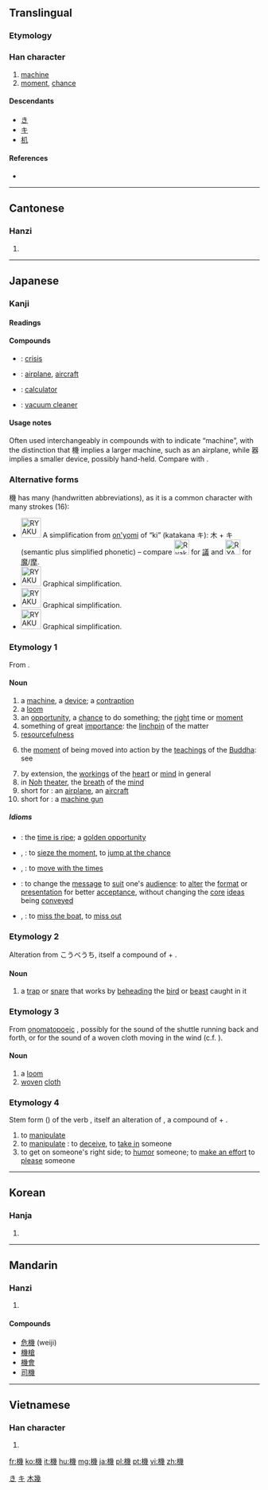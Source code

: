 {{also|机}}
==Translingual==
{{ja-forms|[[机]]機|[[机]]|[[机]]機}}
===Etymology===
{{Han compound|木|幾|c1=s|c2=p|ls=psc}}

===Han character===
{{Han char|rn=75|rad=木|as=12|sn=16|four=4295<sub>3</sub>|canj=木女戈戈 (DVII)|ids=⿰[[木]][[幾]]}}

# [[machine]]
# [[moment]], [[chance]]

====Descendants====
* [[き]]
* [[キ]]
* [[机]] {{qualifier|simplified to existing character}}

====References====
* {{Han ref|kx=0554.080|dkj=15561|dj=0942.200|hdz=21298.040|uh=6A5F|ud=27231|bh=BEF7|bd=48887}}

[[Category:Han characters from which hiragana were derived|き]]
[[Category:Han characters from which katakana were derived|キ]]

----

==Cantonese==

===Hanzi===
{{yue-hanzi|jyut=gei1|y=gei1|sim=机}}

# {{defn|lang=yue|sort=木12}}

----

==Japanese==

===Kanji===
{{ja-kanji|grade=4|rs=木12}}

====Readings====
{{ja-readings
|on=[[き]] (ki)
|kun=[[はた]] (hata), [[こぶち]] (kobuchi), [[おり]] (ori), [[わかつり]] (wakatsuri)
}}

====Compounds====
* {{l|ja|危機|tr=[[きき]], ''[[kiki]]''}}: [[crisis]]
* {{l|ja|飛行機|tr=[[ひこうき]], ''[[hikōki]]''}}: [[airplane]], [[aircraft]]
* {{l|ja|計算機|tr=[[けいさんき]], ''[[keisanki]]''}}: [[calculator]]
* {{l|ja|掃除機|tr=[[そうじき]], ''[[sōjiki]]''}}: [[vacuum cleaner]]

====Usage notes====
Often used interchangeably in compounds with {{l|ja|器|tr=[[き]], ''[[ki]]''}} to indicate “machine”, with the distinction that 機 implies a larger machine, such as an airplane, while 器 implies a smaller device, possibly hand-held. Compare {{l|ja|飛行機|tr=''hikōki''|gloss=airplane}} with {{l|ja|食器|''shokki''|gloss=tableware}}.

===Alternative forms===
機 has many {{w|ryakuji}} (handwritten abbreviations), as it is a common character with many strokes (16):
* [[Image:RYAKUJI_ki_01.png|40px]] A {{w|phono-semantic}} simplification from [[on'yomi]] of “ki” (katakana キ): 木 + キ (semantic plus simplified phonetic) – compare [[File:Ryakuji GI.png|30px]] for [[議]] and [[File:RYAKUJI ma.png|30px]] for [[魔]]/[[摩]].
* [[Image:RYAKUJI_ki_02.png|40px]] Graphical simplification.
* [[Image:RYAKUJI_ki_03.png|40px]] Graphical simplification.
* [[Image:RYAKUJI_ki_04.png|40px]] Graphical simplification.

===Etymology 1===
From {{etyl|zho|ja|sort=き}} {{term|機|sc=Hani}}.

====Noun====
{{ja-noun|k|hira=き|rom=ki}}

# a [[machine]], a [[device]]; a [[contraption]]
# a [[loom]]
# an [[opportunity]], a [[chance]] to do something; the [[right]] time or [[moment]]
# something of great [[importance]]: the [[linchpin]] of the matter
# [[resourcefulness]]
# {{Buddhism|lang=ja|sort=き}} the [[moment]] of being moved into action by the [[teachings]] of the [[Buddha]]: see {{l|ja|機根|tr=''kikon''}}
# by extension, the [[workings]] of the [[heart]] or [[mind]] in general
# in [[Noh]] [[theater]], the [[breath]] of the [[mind]]
# short for {{l|ja|飛行機|tr=''hikōki''}}: an [[airplane]], an [[aircraft]]
# short for {{l|ja|機関銃|tr=''kikanjū''}}: a [[machine gun]]

=====Idioms=====
* {{l|ja|機が熟する|tr=[[きがじゅくする]], ''[[ki ga juku suru]]''}}: the [[time is ripe]]; a [[golden opportunity]]
* {{l|ja|機に乗じる|tr=[[きにじょうじる]], ''[[ki ni jōjiru]]''}}, {{l|ja|機に投じる|tr=[[きにとうじる]], ''[[ki ni tōjiru]]''}}: to [[sieze the moment]], to [[jump at the chance]]
* {{l|ja|機に臨み変に応ずる|tr=[[きにのぞみへんにおうずる]], ''[[ki ni nozomi hen ni ōzuru]]''}}, {{l|ja|機に応ずる|tr=[[きにおうずる]], ''[[ki ni ōzuru]]''}}: to [[move with the times]]
* {{l|ja|機に|tr=[[機に因って法を説く]], ''[[ki ni yotte hō o toku]]''}}: to change the [[message]] to [[suit]] one's [[audience]]: to [[alter]] the [[format]] or [[presentation]] for better [[acceptance]], without changing the [[core]] [[idea]]s being [[convey]]ed
* {{l|ja|機を逸する|tr=[[きをいっする]], ''[[ki o issuru]]''}}, {{l|ja|機を失する|tr=[[きをいしっする]], ''[[ki o shissuru]]''}}: to [[miss the boat]], to [[miss out]]

===Etymology 2===
Alteration from こうべうち, itself a compound of {{l|ja|首|tr=''kōbe'', "head"}} + {{l|ja|打ち|tr=''uchi'', "striking, hitting"}}.

====Noun====
{{ja-noun|k|hira=こぶち|rom=kobuchi}}

# a [[trap]] or [[snare]] that works by [[behead]]ing the [[bird]] or [[beast]] caught in it

===Etymology 3===
From [[onomatopoeic]] {{l|ja|はた|tr=''hata''}}, possibly for the sound of the shuttle running back and forth, or for the sound of a woven cloth moving in the wind (c.f. {{l|ja|旗|tr=''hata'', "a flag"}}).

====Noun====
{{ja-noun|k|hira=はた|rom=hata}}

# a [[loom]]
# [[woven]] [[cloth]]

===Etymology 4===
Stem form ({{l|ja|連用形}}) of the verb {{l|ja|機る|tr=''wakatsuru''|gloss=to [[manipulate]] something}}, itself an alteration of {{l|ja|誘る|tr=''okotsuru''|gloss=to [[manipulate]] or [[con]] someone}}, a compound of {{l|ja|痴|tr=''oko''|gloss=a fool}} + {{l|ja|釣る|tr=''tsuru''|gloss=to [[fish]], to [[draw out]]}}.

# to [[manipulate]] {{qualifier|as in a device}}
# to [[manipulate]] {{qualifier|as in a person}}: to [[deceive]], to [[take in]] someone
# to get on someone's right side; to [[humor]] someone; to [[make an effort]] to [[please]] someone

----

==Korean==

===Hanja===
{{ko-hanja|hangeul=[[기]]|eumhun=|rv=gi|mr=ki|y=ki}}

# {{defn|lang=ko|sort=木12}}

[[Category:CJKV simplified characters which already existed as traditional characters|木幾]]

----

==Mandarin==

===Hanzi===
{{cmn-hanzi|sim=机|pin=[[jī]] ([[ji1]])|wg=chi<sup>1</sup>}}

# {{defn|lang=cmn|sort=木12}}

====Compounds====
* [[危機]] (weiji)
* [[機槍]]
* [[機會]]
* [[司機]]

----

==Vietnamese==

===Han character===
{{vi-hantu|[[cơ]], [[ki]]|rs=木12}}

# {{defn|lang=vi|sort=木12}}

[[fr:機]]
[[ko:機]]
[[it:機]]
[[hu:機]]
[[mg:機]]
[[ja:機]]
[[pl:機]]
[[pt:機]]
[[vi:機]]
[[zh:機]]